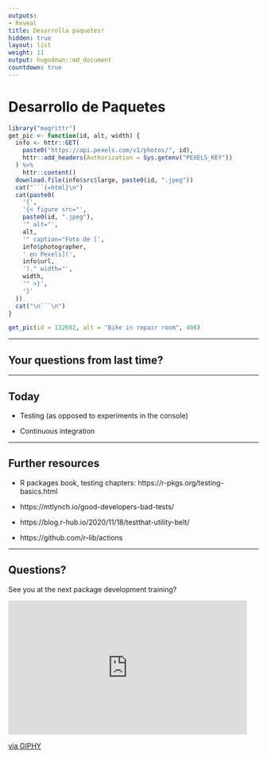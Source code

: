 ```yaml
---
outputs:
- Reveal
title: Desarrolla paquetes!
hidden: true
layout: list
weight: 11
output: hugodown::md_document
countdown: true
---
```


# Desarrollo de Paquetes

```r
library("magrittr")
get_pic <- function(id, alt, width) {
  info <- httr::GET(
    paste0("https://api.pexels.com/v1/photos/", id),
    httr::add_headers(Authorization = Sys.getenv("PEXELS_KEY"))
  ) %>%
    httr::content()
  download.file(info$src$large, paste0(id, ".jpeg"))
  cat("```{=html}\n")
  cat(paste0(
    '{',
    '{< figure src="',
    paste0(id, ".jpeg"),
    '" alt="',
    alt,
    '" caption="Foto de [',
    info$photographer,
    ' en Pexels](',
    info$url,
    ')." width="',
    width,
    '" >}',
    '}'
  ))
  cat("\n```\n")
}
```

```r
get_pic(id = 132682, alt = "Bike in repair room", 400)
```


---

## Your questions from last time?


---

## Today

- Testing (as opposed to experiments in the console)

- Continuous integration

---

## Further resources

- R packages book, testing chapters: https://r-pkgs.org/testing-basics.html

- https://mtlynch.io/good-developers-bad-tests/

- https://blog.r-hub.io/2020/11/18/testthat-utility-belt/

- https://github.com/r-lib/actions

---

## Questions?

See you at the next package development training?

```{=html}
<iframe src="https://giphy.com/embed/XFpCAWSfTwXh2uSEk2" width="480" height="269" frameBorder="0" class="giphy-embed" allowFullScreen></iframe><p><a href="https://giphy.com/gifs/moon-et-extra-terrestrial-XFpCAWSfTwXh2uSEk2">via GIPHY</a></p>
```